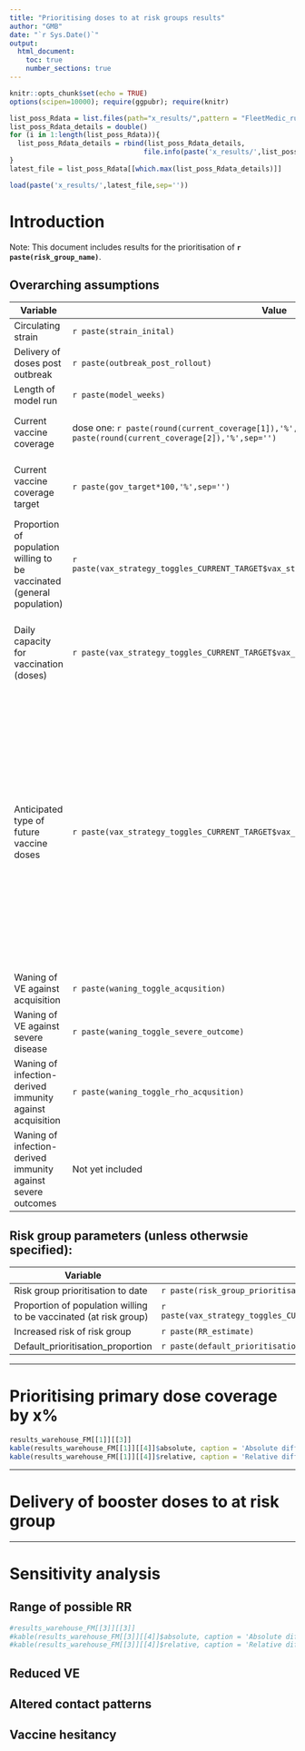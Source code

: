```yaml
---
title: "Prioritising doses to at risk groups results"
author: "GMB"
date: "`r Sys.Date()`"
output: 
  html_document:
    toc: true
    number_sections: true
---
```


```r
knitr::opts_chunk$set(echo = TRUE)
options(scipen=10000); require(ggpubr); require(knitr)

list_poss_Rdata = list.files(path="x_results/",pattern = "FleetMedic_run_*")
list_poss_Rdata_details = double()
for (i in 1:length(list_poss_Rdata)){
  list_poss_Rdata_details = rbind(list_poss_Rdata_details,
                                 file.info(paste('x_results/',list_poss_Rdata[[i]],sep=''))$mtime)
}
latest_file = list_poss_Rdata[[which.max(list_poss_Rdata_details)]]

load(paste('x_results/',latest_file,sep=''))
```

# Introduction
Note: This document includes results for the prioritisation of  **`r paste(risk_group_name)`**.

## Overarching assumptions

Variable | Value | Source
---------|--------|--------
Circulating strain | `r paste(strain_inital)`|
Delivery of doses post outbreak | `r paste(outbreak_post_rollout)`|
Length of model run | `r paste(model_weeks)`|
Current vaccine coverage | dose one: `r paste(round(current_coverage[1]),'%',sep='')`; dose two: `r paste(round(current_coverage[2]),'%',sep='')`| John Hopkins COVID-19 vaccination data
Current vaccine coverage target | `r paste(gov_target*100,'%',sep='')` | Government target in COVAX documentation May 2021
Proportion of population willing to be vaccinated (general population) | `r paste(vax_strategy_toggles_CURRENT_TARGET$vax_strategy_max_expected_cov*100,'%',sep='')`|Survey estimating vaccine acceptance in January 2021 (Solis et al., 2021)
Daily capacity for vaccination (doses) | `r paste(vax_strategy_toggles_CURRENT_TARGET$vax_strategy_roll_out_speed)` | Slightly lower than the pilot vaccination campaign October-November 2021 
Anticipated type of future vaccine doses| `r paste(vax_strategy_toggles_CURRENT_TARGET$vax_strategy_vaccine_type)` | The Government of Sierra Leone has demonstrated a strong preference for this vaccine, negotiating with major donors, such as the Government of Italy, to change their donations of double-dose vaccines (such as Pfizer) to Janssen vaccines for ease of deployment 
Waning of VE against acquisition | `r paste(waning_toggle_acqusition)`|
Waning of VE against severe disease | `r paste(waning_toggle_severe_outcome)`|
Waning of infection-derived immunity against acquisition | `r paste(waning_toggle_rho_acqusition)`|
Waning of infection-derived immunity against severe outcomes | Not yet included |

## Risk group parameters (unless otherwsie specified):

Variable | Value | Source
---------|--------|--------
Risk group prioritisation to date| `r paste(risk_group_prioritisation_to_date)` | 
Proportion of population willing to be vaccinated (at risk group) | `r paste(vax_strategy_toggles_CURRENT_TARGET$vax_strategy_max_expected_cov*100,'%',sep='')`|
Increased risk of risk group | `r paste(RR_estimate)` | 
Default_prioritisation_proportion | `r paste(default_prioritisation_proportion)` | 

***

# Prioritising primary dose coverage by x%
```r

results_warehouse_FM[[1]][[3]]
kable(results_warehouse_FM[[1]][[4]]$absolute, caption = 'Absolute difference in outcomes (compared to no prioritisation)',digits=0,format.args = list(big.mark = ","))
kable(results_warehouse_FM[[1]][[4]]$relative, caption = 'Relative difference in outcomes',digits=2) 
```

***

# Delivery of booster doses to at risk group

***

# Sensitivity analysis
## Range of possible RR
```r

#results_warehouse_FM[[3]][[3]]
#kable(results_warehouse_FM[[3]][[4]]$absolute, caption = 'Absolute difference in outcomes compared to no #difference in risk (RR=1)',digits=0,format.args = list(big.mark = ","))
#kable(results_warehouse_FM[[3]][[4]]$relative, caption = 'Relative difference in outcomes',digits=2) 
```
## Reduced VE
## Altered contact patterns
## Vaccine hesitancy
